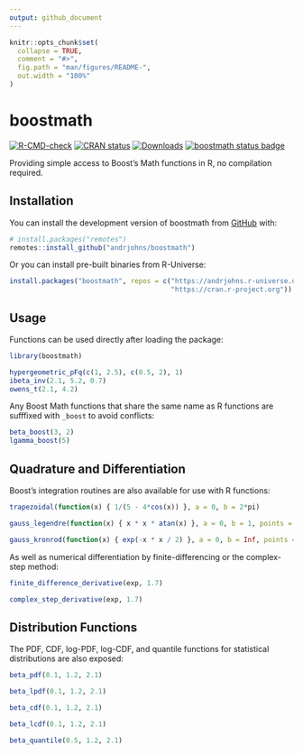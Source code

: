 ```yaml
---
output: github_document
---
```


<!-- README.md is generated from README.Rmd. Please edit that file -->

```r
knitr::opts_chunk$set(
  collapse = TRUE,
  comment = "#>",
  fig.path = "man/figures/README-",
  out.width = "100%"
)
```

# boostmath

<!-- badges: start -->
[![R-CMD-check](https://github.com/andrjohns/boostmath/actions/workflows/R-CMD-check.yaml/badge.svg)](https://github.com/andrjohns/boostmath/actions/workflows/R-CMD-check.yaml)
[![CRAN status](https://www.r-pkg.org/badges/version/boostmath)](https://CRAN.R-project.org/package=boostmath)
[![Downloads](https://cranlogs.r-pkg.org/badges/boostmath?color=blue)](https://CRAN.R-project.org/package=boostmath)
[![boostmath status badge](https://andrjohns.r-universe.dev/badges/boostmath)](https://andrjohns.r-universe.dev/boostmath)
<!-- badges: end -->

Providing simple access to Boost's Math functions in R, no compilation required.

## Installation

You can install the development version of boostmath from [GitHub](https://github.com/) with:

```r
# install.packages("remotes")
remotes::install_github("andrjohns/boostmath")
```

Or you can install pre-built binaries from R-Universe:

```r
install.packages("boostmath", repos = c("https://andrjohns.r-universe.dev",
                                        "https://cran.r-project.org"))
```

## Usage

Functions can be used directly after loading the package:

```r
library(boostmath)

hypergeometric_pFq(c(1, 2.5), c(0.5, 2), 1)
ibeta_inv(2.1, 5.2, 0.7)
owens_t(2.1, 4.2)
```

Any Boost Math functions that share the same name as R functions are sufffixed with `_boost` to avoid conflicts:

```r
beta_boost(3, 2)
lgamma_boost(5)
```

## Quadrature and Differentiation

Boost's integration routines are also available for use with R functions:

```r
trapezoidal(function(x) { 1/(5 - 4*cos(x)) }, a = 0, b = 2*pi)

gauss_legendre(function(x) { x * x * atan(x) }, a = 0, b = 1, points = 20)

gauss_kronrod(function(x) { exp(-x * x / 2) }, a = 0, b = Inf, points = 15)
```

As well as numerical differentiation by finite-differencing or the complex-step method:

```r
finite_difference_derivative(exp, 1.7)

complex_step_derivative(exp, 1.7)
```


## Distribution Functions

The PDF, CDF, log-PDF, log-CDF, and quantile functions for statistical distributions are also exposed:

```r
beta_pdf(0.1, 1.2, 2.1)

beta_lpdf(0.1, 1.2, 2.1)

beta_cdf(0.1, 1.2, 2.1)

beta_lcdf(0.1, 1.2, 2.1)

beta_quantile(0.5, 1.2, 2.1)
```
